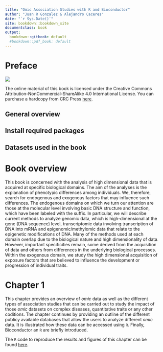 ```yaml
---
title: "Omic Association Studies with R and Bioconductor"
author: "Juan R Gonzalez & Alejandro Caceres"
date: "`r Sys.Date()`"
site: bookdown::bookdown_site
documentclass: book
output:
  bookdown::gitbook: default
  #bookdown::pdf_book: default
---
```


# Preface {-}

![](figures/cover_book.png)


The online material of this book is licensed under the Creative Commons Attribution-NonCommercial-ShareAlike 4.0 International License. You can purchase a hardcopy from CRC Press [here](https://www.crcpress.com/Omic-Association-Studies-with-R-and-Bioconductor/Gonzalez-Caceres/p/book/9781138340565).

## General overview {-}

## Install required packages {-}

## Datasets used in the book {-}




# Book overview {#overview}


This book is concerned with the analysis of high dimensional data that is acquired at specific biological domains. The aim of the analyses is the explanation of phenotypic differences among individuals. We, therefore, search for endogenous and exogenous factors that may influence such differences. The endogenous domains on which we turn our attention are those at the molecular level involving basic DNA structure and function, which have been labeled with the \emph{omic} suffix. In particular, we will describe current methods to analyze genomic data, which is high-dimensional at the gene (DNA sequence) level, transcriptomic data involving transcription of DNA into mRNA and epigenomic/methylomic data that relate to the epigenetic modifications of DNA. Many of the methods used at each domain overlap due to the biological nature and high dimensionality of data. However, important specificities remain, some derived from the acquisition of data and others from differences in the underlying biological processes. Within the exogenous domain, we study the high dimensional acquisition of exposure factors that are believed to influence the development or progression of individual traits.    

# Chapter 1 {#chap1}

This chapter provides an overview of _omic_ data as well as the different types of association studies that can be carried out to study the impact of those _omic_ datasets on complex diseases, quantitative traits or any other coditions. Tne chapter continues by providing an outline of the different publicy available databases that allow the users to analyze different _omic_ data. It is illustrated how these data can be accessed using `R`. Finally, Bioconductor an `R` are briefly introduced. 

The `R` code to reproduce the results and figures of this chapter can be found [here]().